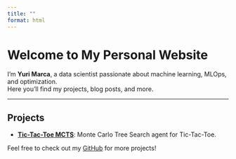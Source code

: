 ```yaml
---
title: ""
format: html
---
```


# Welcome to My Personal Website

I'm **Yuri Marca**, a data scientist passionate about machine learning, MLOps, and optimization.  
Here you'll find my projects, blog posts, and more.

---


## Projects

- [**Tic-Tac-Toe MCTS**](https://github.com/yurimarca/ocba-mcts): Monte Carlo Tree Search agent for Tic-Tac-Toe.

Feel free to check out my [GitHub](https://github.com/yurimarca) for more projects!
